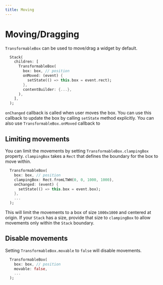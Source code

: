 ```yaml
---
title: Moving
---
```


# Moving/Dragging

`TransformableBox` can be used to move/drag a widget by default.

```dart title="Moving a widget"
  Stack(
    children: [
      TransformableBox(
        box: box, // position
        onMoved: (event) {
          setState(() => this.box = event.rect);
        },
        contentBuilder: {...},
      ),
    ],
  );
```
`onChanged` callback is called when user moves the box. You can use this callback to update the box by calling
`setState` method explicitly. You can also use `TransformableBox.onMoved` callback to 

## Limiting movements

You can limit the movements by setting `TransformableBox.clampingBox` property. `clampingBox` takes a `Rect` that 
defines the boundary for the box to move within.

```dart title="Limiting movements"
  TransformableBox(
    box: box, // position
    clampingBox: Rect.fromLTWH(0, 0, 1000, 1000),
    onChanged: (event) {
      setState(() => this.box = event.box);
    },
    ...
  );
```

This will limit the movements to a box of size `1000x1000` and centered at origin. If your `Stack` has a size, provide
that size to `clampingBox` to allow movements only within the `Stack` boundary.

## Disable movements

Setting `TransformableBox.movable` to `false` will disable movements.

```dart title="Disable moving"
  TransformableBox(
    box: box, // position
    movable: false,
    ...
  );
```
